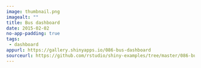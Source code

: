 ```yaml
---
image: thumbnail.png
imagealt: ""
title: Bus dashboard
date: 2015-02-02 
no-app-padding: true
tags: 
 - dashboard
appurl: https://gallery.shinyapps.io/086-bus-dashboard
sourceurl: https://github.com/rstudio/shiny-examples/tree/master/086-bus-dashboard
---
```

